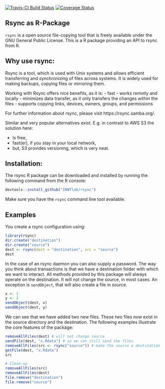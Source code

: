 [![Travis-CI Build Status](https://travis-ci.org//INWTlab/rsync.svg?branch=master)](https://travis-ci.org/INWTlab/rsync)
[![Coverage Status](https://img.shields.io/codecov/c/github/INWTlab/rsync/master.svg)](https://codecov.io/github/INWTlab/rsync?branch=master)

## Rsync as R-Package

`rsync` is a open source file-copying tool that is freely available under the
GNU General Public License. This is a R package providing an API to rsync from
R.

## Why use rsync:

Rsync is a tool, which is used with Unix systems and allows efficient
transferring and synchronizing of files across systems. It is widely
used for making backups, copying files or mirroring them.

Working with Rsync offers nice benefits, as it is:
  - fast
  - works remotly and locally 
  - minimizes data transfer, as it only transfers the changes within the files 
  - supports copying links, devices, owners, groups, and permissions

For further information about rsync, please visit https://rsync.samba.org/.

Similar and very popular alternatives exist. E.g. in contrast to AWS S3 the
solution here:

- Is free,
- fast(er), if you stay in your local network,
- but, S3 provides versioning, which is very neat.
  
## Installation:

The rsync R package can be downloaded and installed by running the following
command from the R console:

```R
devtools::install_github("INWTlab/rsync")
```

Make sure you have the `rsync` command line tool available.


## Examples

You create a rsync configuration using:

```R
library(rsync)
dir.create("destination")
dir.create("source")
dest <- rsync(dest = "destination", src = "source")
dest
```

In the case of an rsync daemon you can also supply a password. The way you think
about transactions is that we have a destination folder with which we want to
interact. All methods provided by this package will always operate on the
destination. It will not change the source, in most cases. An exception is
`sendObject`, that will also create a file in source.

```r
x <- 1
y <- 2
sendObject(dest, x)
sendObject(dest, y)
```

We can see that we have added two new files. These two files now exist in the
source directory and the destination. The following examples illustrate the core
features of the package:

```r
removeAllFiles(dest) # will not change source
sendFile(dest, "x.Rdata") # so we can still send the files
removeAllFiles(src <- rsync("source")) # make the source a destination
getFile(dest, "x.Rdata")
src
```

```r
# Clean-up
removeAllFiles(src)
removeAllFiles(dest)
file.remove("destination")
file.remove("source")
```


